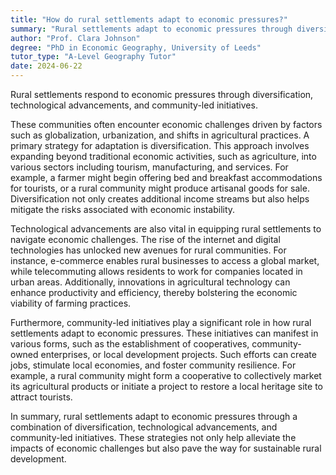 ```yaml
---
title: "How do rural settlements adapt to economic pressures?"
summary: "Rural settlements adapt to economic pressures through diversification, technological advancements, and community-led initiatives."
author: "Prof. Clara Johnson"
degree: "PhD in Economic Geography, University of Leeds"
tutor_type: "A-Level Geography Tutor"
date: 2024-06-22
---
```


Rural settlements respond to economic pressures through diversification, technological advancements, and community-led initiatives.

These communities often encounter economic challenges driven by factors such as globalization, urbanization, and shifts in agricultural practices. A primary strategy for adaptation is diversification. This approach involves expanding beyond traditional economic activities, such as agriculture, into various sectors including tourism, manufacturing, and services. For example, a farmer might begin offering bed and breakfast accommodations for tourists, or a rural community might produce artisanal goods for sale. Diversification not only creates additional income streams but also helps mitigate the risks associated with economic instability.

Technological advancements are also vital in equipping rural settlements to navigate economic challenges. The rise of the internet and digital technologies has unlocked new avenues for rural communities. For instance, e-commerce enables rural businesses to access a global market, while telecommuting allows residents to work for companies located in urban areas. Additionally, innovations in agricultural technology can enhance productivity and efficiency, thereby bolstering the economic viability of farming practices.

Furthermore, community-led initiatives play a significant role in how rural settlements adapt to economic pressures. These initiatives can manifest in various forms, such as the establishment of cooperatives, community-owned enterprises, or local development projects. Such efforts can create jobs, stimulate local economies, and foster community resilience. For example, a rural community might form a cooperative to collectively market its agricultural products or initiate a project to restore a local heritage site to attract tourists.

In summary, rural settlements adapt to economic pressures through a combination of diversification, technological advancements, and community-led initiatives. These strategies not only help alleviate the impacts of economic challenges but also pave the way for sustainable rural development.
    